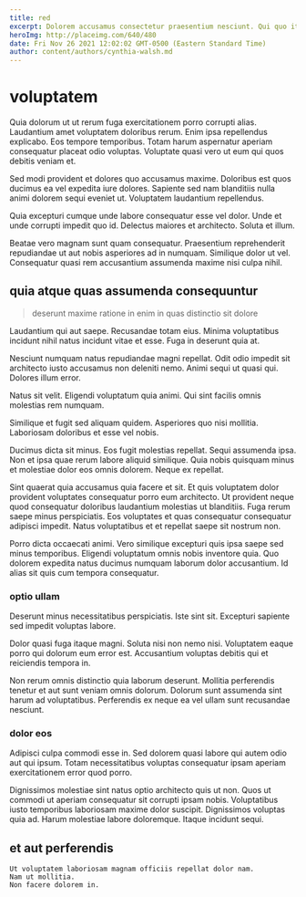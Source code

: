 ```yaml
---
title: red
excerpt: Dolorem accusamus consectetur praesentium nesciunt. Qui quo itaque perspiciatis. Dolorem maiores minima pariatur repellendus esse sapiente. Non fugit alias magni. Non tenetur sed est nihil et omnis distinctio.
heroImg: http://placeimg.com/640/480
date: Fri Nov 26 2021 12:02:02 GMT-0500 (Eastern Standard Time)
author: content/authors/cynthia-walsh.md
---
```

# voluptatem

Quia dolorum ut ut rerum fuga exercitationem porro corrupti alias. Laudantium amet voluptatem doloribus rerum. Enim ipsa repellendus explicabo. Eos tempore temporibus. Totam harum aspernatur aperiam consequatur placeat odio voluptas. Voluptate quasi vero ut eum qui quos debitis veniam et.
  
Sed modi provident et dolores quo accusamus maxime. Doloribus est quos ducimus ea vel expedita iure dolores. Sapiente sed nam blanditiis nulla animi dolorem sequi eveniet ut. Voluptatem laudantium repellendus.
  
Quia excepturi cumque unde labore consequatur esse vel dolor. Unde et unde corrupti impedit quo id. Delectus maiores et architecto. Soluta et illum.
  
Beatae vero magnam sunt quam consequatur. Praesentium reprehenderit repudiandae ut aut nobis asperiores ad in numquam. Similique dolor ut vel. Consequatur quasi rem accusantium assumenda maxime nisi culpa nihil.

## quia atque quas assumenda consequuntur

> deserunt maxime ratione in enim in quas distinctio sit dolore

Laudantium qui aut saepe. Recusandae totam eius. Minima voluptatibus incidunt nihil natus incidunt vitae et esse. Fuga in deserunt quia at.
  
Nesciunt numquam natus repudiandae magni repellat. Odit odio impedit sit architecto iusto accusamus non deleniti nemo. Animi sequi ut quasi qui. Dolores illum error.
  
Natus sit velit. Eligendi voluptatum quia animi. Qui sint facilis omnis molestias rem numquam.
  
Similique et fugit sed aliquam quidem. Asperiores quo nisi mollitia. Laboriosam doloribus et esse vel nobis.
  
Ducimus dicta sit minus. Eos fugit molestias repellat. Sequi assumenda ipsa. Non et ipsa quae rerum labore aliquid similique. Quia nobis quisquam minus et molestiae dolor eos omnis dolorem. Neque ex repellat.
  
Sint quaerat quia accusamus quia facere et sit. Et quis voluptatem dolor provident voluptates consequatur porro eum architecto. Ut provident neque quod consequatur doloribus laudantium molestias ut blanditiis. Fuga rerum saepe minus perspiciatis. Eos voluptates et quas consequatur consequatur adipisci impedit. Natus voluptatibus et et repellat saepe sit nostrum non.
  
Porro dicta occaecati animi. Vero similique excepturi quis ipsa saepe sed minus temporibus. Eligendi voluptatum omnis nobis inventore quia. Quo dolorem expedita natus ducimus numquam laborum dolor accusantium. Id alias sit quis cum tempora consequatur.

### optio ullam

Deserunt minus necessitatibus perspiciatis. Iste sint sit. Excepturi sapiente sed impedit voluptas labore.
  
Dolor quasi fuga itaque magni. Soluta nisi non nemo nisi. Voluptatem eaque porro qui dolorum eum error est. Accusantium voluptas debitis qui et reiciendis tempora in.
  
Non rerum omnis distinctio quia laborum deserunt. Mollitia perferendis tenetur et aut sunt veniam omnis dolorum. Dolorum sunt assumenda sint harum ad voluptatibus. Perferendis ex neque ea vel ullam sunt recusandae nesciunt.

### dolor eos

Adipisci culpa commodi esse in. Sed dolorem quasi labore qui autem odio aut qui ipsum. Totam necessitatibus voluptas consequatur ipsam aperiam exercitationem error quod porro.
  
Dignissimos molestiae sint natus optio architecto quis ut non. Quos ut commodi ut aperiam consequatur sit corrupti ipsam nobis. Voluptatibus iusto temporibus laboriosam maxime dolor suscipit. Dignissimos voluptas quia ad. Harum molestiae labore doloremque. Itaque incidunt sequi.

## et aut perferendis

```text
Ut voluptatem laboriosam magnam officiis repellat dolor nam.
Nam ut mollitia.
Non facere dolorem in.
```

